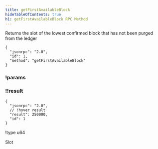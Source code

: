 ```yaml
---
title: getFirstAvailableBlock
hideTableOfContents: true
h1: getFirstAvailableBlock RPC Method
---
```


Returns the slot of the lowest confirmed block that has not been purged from the
ledger

<APIMethod>

```jsonc !!request with-client
{
  "jsonrpc": "2.0",
  "id": 1,
  "method": "getFirstAvailableBlock"
}
```

### !params

### !!result

```jsonc !response
{
  "jsonrpc": "2.0",
  // !hover result
  "result": 250000,
  "id": 1
}
```

!type u64

Slot

</APIMethod>
